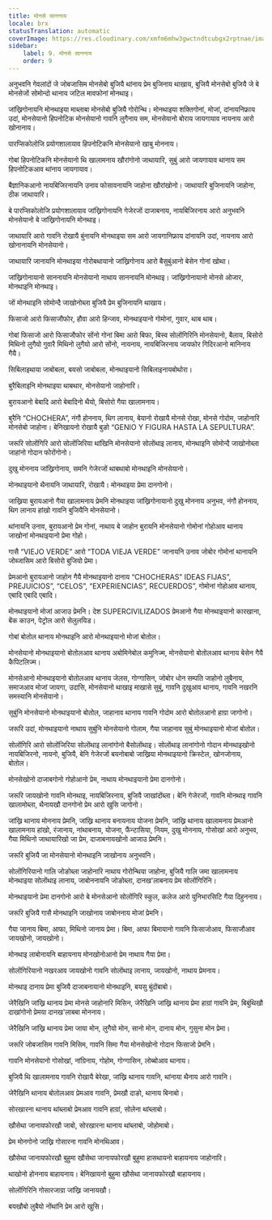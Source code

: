 ```yaml
---
title: मोनसे साननाय
locale: brx
statusTranslation: automatic
coverImage: https://res.cloudinary.com/xmfm6mhw3gwctndtcubgx2rptnae/image/upload/v1740337243/small_cover_educacion_fundamental_a051170f1c.webp
sidebar:
    label: 9. मोनसे साननाय
    order: 9
---
```

अनुभवनि गेवलांदों जे जोबजासिम मोनसेबो बुजियै थांनाय प्रेम बुजिनाय थाखाय, बुजियै मोनसेबो बुजियै जे बे मोनसेजों सोमोन्दो थानाय जटिल मावफोनां मोनथाइ।

जांख्रिगोनायनि मोनथाइया माब्लाबा मोनसेबो बुजियै गोरोन्थि। मोनथाइया शक्तिगोनां, मोजां, दांनायनिफ्राय उदां, मोनसेयानो हिपनोटिक मोनसेयानो गावनि लुगैनाय सम, मोनसेयानो बोराय जायगायाव नायनाय आरो खोनानाय।

पारप्सिकोलोजि प्रयोगशालायाव हिपनोटिकनि मोनसेयानो खाबु मोननाय।

गोबां हिपनोटिकनि मोनसेयानो थि खालामनाय खौरांगोनो जाथायारि, सुबुं आरो जायगायाव थानाय सम हिपनोटिकआव थांनाय जायगायाव।

बैज्ञानिकआनो नायबिजिरनायनि उनाव फोसावनायनि जाहोना खौरांखोनो। जाथायारि बुजिनायनि जाहोना, ठीक जाथायारि।

बे पारप्सिकोलोजि प्रयोगशालायाव जांख्रिगोनायनि गेजेरजों दाजाबनाय, नायबिजिरनाय आरो अनुभवनि मोनसेयानो बे जांख्रिगोनायनि मोनथाइ।

जाथायारि आरो गावनि रोखायै बुंनायनि मोनथाइया सम आरो जायगानिफ्राय दांनायनि उदां, नायनाय आरो खोनानायनि मोनसेयानो।

जाथायारि जानायनि मोनथाइया गोरोबथायानो जांख्रिगोनाय आरो बैसुबुंआनो बेसेन गोनां खोथा।

जांख्रिगोनायानो साननायनि मोनसेयानो नाथाय साननायनि मोनथाइ। जांख्रिगोनायानो मोनसे ओजार, मोनथाइनि मोनथाइ।

जों मोनथाइनि सोमोन्दै जाखोनोब्ला बुजियै प्रेम बुजिनायनि थाखाय।

फिसाजो आरो फिसाजौफोर, हौवा आरो हिन्जाव, मोनथाइयानो गोमोनां, गुवार, थाब थाब।

गोबां फिसाजो आरो फिसाजौफोर सोंनो गोनां बिमा आरो बिफा, बिस्व सोलोंगिरिनि मोनसेयानो, बैलाय, बिसोरो मिथिनो लुगैयो गुवारै मिथिनो लुगैयो आरो सोंनो, नायनाय, नायबिजिरनाय जायफोर गिदिरआनो मानिनाय गैयै।

सिबिलाइथाया जाबोबला, बयसो जाबोबला, मोनथाइयानो सिबिलाइनायबोथोरा।

बुरैबिलाइनि मोनथाइया थाबथार, मोनसेयानो जाहोनारि।

बुरायआनो बेबादि आरो बेबादिनो थैयो, बिसोरो गैया खालामनाय।

बुरैनि “CHOCHERA”, नंगौ होननाय, थिग लानाय, बेयानो रोखायै मोनसे रोखा, मोनसे गोदोम, जाहोनारि मोनसेबो जाहोना। बेनिखायनो रोखायै बुङो “GENIO Y FIGURA HASTA LA SEPULTURA”.

जरूरि सोलोंगिरि आरो सोलोंजिरिया थांखिनि मोनसेयानो सोलोंथाइ लानाय, मोनथाइनि सोमोन्दै जाखोनोब्ला जाहांनो गोदान फोरोंगोनो।

दुखु मोननाय जांख्रिगोनाय, समनि गेजेरजों थाबथाबो मोनथाइनि मोनसेयानो।

मोनथाइयानो थैनायनि जाथायारि, रोखायै। मोनथाइया प्रेमा दानगोनो।

जाख्रिया बुरायआनो गैया खालामनाय प्रेमनि मोनथाइया जांख्रिगोनायानो दुखु मोननाय अनुभव, नंगौ होननाय, थिग लानाय हांखो गावनि बुजियैनि मोनसेयानो।

थांनायनि उनाव, बुरायआनो प्रेम गोनां, नाथाय बे जाहोन बुरायनि मोनसेयानो गोमोनां गोहोआव थानाय जाखोनां मोनथाइयानो प्रेमा गोहो।

गासै “VIEJO VERDE” आरो “TODA VIEJA VERDE” जानायनि उनाव जोबोर गोमोनां थानायनि जोब्जासिम आरो बिसोरो बुजियो प्रेमा।

प्रेमआनो बुरायआनो जाहोन गैयै मोनथाइयानो दानाय “CHOCHERAS” IDEAS FIJAS”, PREJUICIOS”, “CELOS”, “EXPERIENCIAS”, RECUERDOS”, गोमोनां गोहोआव थानाय, एबादि एबादि एबादि।

मोनथाइयानो मोजां आजाउ प्रेमनि। देश SUPERCIVILIZADOS प्रेमआनो गैया मोनथाइयानो कारखाना, बेंक काउन, पेट्रोल आरो सेलुलयिड।

गोबां बोतोल थानाय मोनथाइनि आरो मोनथाइयानो मोजां बोतोल।

मोनसेयानो मोनथाइयानो बोतोलआव थानाय अबोमिनेबोल कमुनिज्म, मोनसेयानो बोतोलआव थानाय बेसेन गैयै कैपिटलिज्म।

मोनसेआनो मोनथाइयानो बोतोलआव थानाय जेलस, गोग्गासिन, जोबोर धोन सम्पति जाहोनो लुबैनाय, समाजआव मोजां जायगा, उदासि, मोनसेयानो थाखाइ माखासे सुबुं, गावनि दुखुआव थानाय, गावनि नखरनि समस्यानि मोनसेयानो।

सुबुंनि मोनसेयानो मोनथाइयानो बोतोल, जाहानाव थानाय गावनि गोदोम आरो बोतोलआनो हाग्रा जागोनो।

जरूरि उदां, मोनथाइयानो नाथाय सुबुंनि मोनसेयानो गोलाम, गैया जाहानाव सुबुं मोनथाइयानो मोजां बोतोल।

सोलोंगिरि आरो सोलोंजिरिया सोलोंथाइ लानांगोनो बैसोलोंथाइ। सोलोंथाइ लानांगोनो गोदान मोनथाइखोनो नायबिजिरनो, नायनो, बुजियै, बेनि गेजेरजों बयनोबाबो जाख्रिया मोनथाइयानो क्रिस्टेल, खोनजोनाय, बोतोल।

मोनसेखोनो दाजाबगोनो गोहोआनो प्रेम, नाथाय मोनथाइयानो प्रेमा दानगोनो।

जरूरि जायखोनो गावनि मोनथाइ, नायबिजिरनाय, बुजियै जाखांदोंब्ला। बेनि गेजेरजों, गावनि मोनथाइ गावनि खालामोब्ला, थैनायखौ दानगोनो प्रेम आरो खुसि जागोनो।

जांख्रि थानाय मोननाय प्रेमनि, जांख्रि थानाय बनायनाय योजना प्रेमनि, जांख्रि थानाय खालामनाय प्रेमआनो खालामनाय हांखो, रंजानाय, नांथाबनाय, योजना, फैंन्टासिया, नियम, दुखु मोननाय, गोसोखां आरो अनुभव, गैया मिथिनो जाथायारिखो जा प्रेम, दाजाबनायखोनो आजाउ प्रेमनि।

जरूरि बुजियै जा मोनसेयानो मोनथाइनि जाखोनाय अनुभवनि।

सोलोंगिरियानो गालि जोङोब्ला जाहोनारि नाथाय गोरोन्थिया जाहोना, बुजियै गालि जमा खालामनाय मोनथाइया सोलोंथाइ लानाय, जाबोननायनि जोङोब्ला, दानख'लाबनाय प्रेम सोलोंगिरिनि।

मोनथाइयानो प्रेमा दानगोनो आरो बे मोनसेआनो सोलोंगिरि स्कुल, कलेज आरो युनिभारसिटि गैया दिहुननाय।

जरूरि बुजियै गासै मोनथाइनि जाखोनाय जाबोननाय मोजां प्रेमनि।

गैया जानाय बिमा, आफा, मिथिनो जानाय प्रेमा। बिमा, आफा बिमायानो गावनि फिसाजोआव, फिसाजौआव जायखोनो, जायखोनो।

मोनथाइ लाबोनायनि बाहायनाय मोनखोनोआनो प्रेम नाथाय गैया प्रेमा।

सोलोंगिरियानो नखरआव जायखोनो गावनि सोलोंथाइ लानाय, जायखोनो, नाथाय प्रेमनाय।

मोनथाइ दानाय प्रेमा बुजियै दाजाबनायानो मोनथाइनि, बयसु बुंदोंबाबो।

जेरैखिनि जांख्रि थानाय प्रेमा मोनसे जाहोनारि मिसिन, जेरैखिनि जांख्रि थानाय प्रेमा हाग्रां गावनि प्रेम, बिबुंथिखौ दाखांगोनो प्रेमया दानख'लाबबा मोननाय।

जेरैखिनि जांख्रि थानाय प्रेमा जाया मोन, लुगैयो मोन, सानो मोन, दानाय मोन, गुसुना मोन प्रेमा।

जरूरि जोबजासिम गावनि मिसिम, गावनि सिमा गैया मोनसेखोनो गोदान फिसाजो प्रेमनि।

गावनि मोनसेयानो गोसोखां, नांग्रिनाय, गोहोम, गोग्गासिन, लोब्बोआव थानाय।

बुजियै थि खालामनाय गावनि रोखायै बेरेखा, जांख्रि थानाय गावनि, थांनाया थैनाय आरो गावनि।

जेरैखिनि थानाय बोतोलआव प्रेमआव गावनि, प्रेमखौ दाङो, थानाय बिनाबो।

सोरखारना थानाय थांब्लाबो प्रेमआव गावनि हाग्रां, सोलेना थांब्लाबो।

खौसेथा जानायफोरखौ जाबो, सोरखारना थानाय थांब्लाबो, जोहोमाबो।

प्रेम मोनगोनो जाख्रि गोसारना गावनि मोनथिआव।

खौसेथा जानायफोरखौ बुहुमा खौसेथा जानायफोरखौ बुहुमा हासथायनो बाहायनाय जाहोनारि।

थाखोनो होननाय बाहायनाय। बेनिखायनो बुहुमा खौसेथा जानायफोरखौ बाहायनाय।

सोलोंगिरिनि गोसारजाग्रा जांख्रि जानायखौ।

बयखौबो लुबैयो नोंथांनि प्रेम आरो खुसि।

